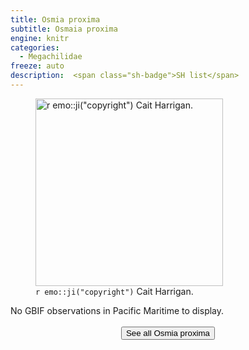 ```yaml
---
title: Osmia proxima
subtitle: Osmaia proxima
engine: knitr
categories:
  - Megachilidae
freeze: auto
description:  <span class="sh-badge">SH list</span>
---
```

![`r emo::ji("copyright")` Cait Harrigan.](/files/no_bee.png){height=300}



No GBIF observations in Pacific Maritime to display.
<br><br>
<center>


<a href="https://inaturalist.ca/observations?place_id=any&quality_grade=research&subview=map&taxon_id=198853"><button type="button" class="btn btn-secondary">See all Osmia proxima <i class="fa-solid fa-arrow-up-right-from-square"></i> </button></a>
</center>
